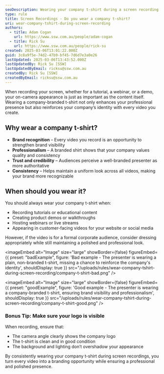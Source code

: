 ```yaml
---
seoDescription: Wearing your company t-shirt during a screen recording helps reinforce your brand identity and ensures a professional and consistent appearance.
type: rule
title: Screen Recordings - Do you wear a company t-shirt?
uri: wear-company-tshirt-during-screen-recording
authors:
  - title: Adam Cogan
    url: https://www.ssw.com.au/people/adam-cogan
  - title: Rick Su
    url: https://www.ssw.com.au/people/rick-su
created: 2025-03-06T13:01:22.000Z
guid: 3c8a9f5e-74d2-47b9-bf45-7d6d7e3a0e26
lastUpdated: 2025-03-06T13:43:52.000Z
lastUpdatedBy: Rick Su [SSW]
lastUpdatedByEmail: ricksu@ssw.com.au
createdBy: Rick Su [SSW]
createdByEmail: ricksu@ssw.com.au
---
```


When recording your screen, whether for a tutorial, a webinar, or a demo, your on-camera appearance is just as important as the content itself. Wearing a company-branded t-shirt not only enhances your professional presence but also reinforces your company’s identity with every video you create.
## Why wear a company t-shirt?

* **Brand recognition** – Every video you record is an opportunity to strengthen brand visibility
* **Professionalism** – A branded shirt shows that your company values quality and consistency
* **Trust and credibility** – Audiences perceive a well-branded presenter as more authoritative
* **Consistency** – Helps maintain a uniform look across all videos, making your brand more recognizable

## When should you wear it?

You should always wear your company t-shirt when:

* Recording tutorials or educational content
* Creating product demos or walkthroughs
* Hosting webinars or live streams
* Appearing in customer-facing videos for your website or social media

However, if the video is for a formal corporate audience, consider dressing appropriately while still maintaining a polished and professional look.

<imageEmbed
  alt="Image"
  size="large"
  showBorder={false}
  figureEmbed={{
    preset: "badExample",
    figure: 'Bad example - The presenter is wearing a plain, non-branded t-shirt, missing a chance to reinforce the company\'s identity',
    shouldDisplay: true
  }}
  src="/uploads/rules/wear-company-tshirt-during-screen-recording/company-t-shirt-bad.png"
/>

<imageEmbed
  alt="Image"
  size="large"
  showBorder={false}
  figureEmbed={{
    preset: "goodExample",
    figure: 'Good example - The presenter is wearing a company-branded t-shirt, ensuring brand visibility and professionalism',
    shouldDisplay: true
  }}
  src="/uploads/rules/wear-company-tshirt-during-screen-recording/company-t-shirt-good.png"
/>

### Bonus Tip: Make sure your logo is visible

When recording, ensure that:

* The camera angle clearly shows the company logo
* The t-shirt is clean and in good condition
* The background and lighting don’t overshadow your appearance

By consistently wearing your company t-shirt during screen recordings, you turn every video into a branding opportunity while ensuring a professional and polished presence.
